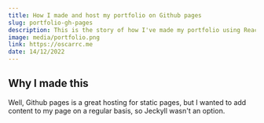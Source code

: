 ```yaml
---
title: How I made and host my portfolio on Github pages
slug: portfolio-gh-pages
description: This is the story of how I've made my portfolio using React and mdx, how I've hosted it in Github and how I can add content to it.
image: media/portfolio.png
link: https://oscarrc.me
date: 14/12/2022
---
```


## Why I made this

Well, Github pages is a great hosting for static pages, but I wanted to add content to my page on a regular basis, so Jeckyll wasn't an option.
